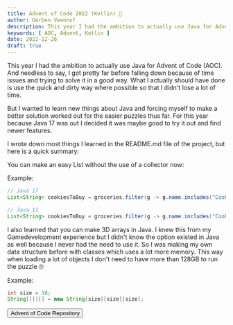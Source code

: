 ```yaml
---
title: Advent of Code 2022 (Kotlin) 🎄
author: Gerben Veenhof
description: This year I had the ambition to actually use Java for Advent of Code (AOC). And needless to say, I got pretty far.
keywords: [ AOC, Advent, Kotlin ]
date: 2022-12-26
draft: true
---
```


This year I had the ambition to actually use Java for Advent of Code (AOC). And needless to say, I got pretty far before falling down because of time issues and trying to solve it in a good way. What I actually should have done is use the quick and dirty way where possible so that I didn't lose a lot of time.

But I wanted to learn new things about Java and forcing myself to make a better solution worked out for the easier puzzles thus far. For this year because Java 17 was out I decided it was maybe good to try it out and find newer features.

I wrote down most things I learned in the README.md file of the project, but here is a quick summary:

You can make an easy List without the use of a collector now:

Example:

```java
// Java 17
List<String> cookiesToBuy = groceries.filter(g -> g.name.includes("Cookies")).toList();

// Java 11
List<String> cookiesToBuy = groceries.filter(g -> g.name.includes("Cookies")).collect(Collectors.toList());
```

I also learned that you can make 3D arrays in Java. I knew this from my Gamedevelopment experience but I didn't know the option existed in Java as well because I never had the need to use it. So I was making my own data structure before with classes which uses a lot more memory. This way when loading a lot of objects I don't need to have more than 128GB to run the puzzle 🙄

Example:

```java
int size = 10;
String[][][] = new String[size][size][size];
```

<FlexCenter>
    <Button href="https://github.com/nlxdodge/Advent-Of-Code" icon="mdi:github">Advent of Code Repository</Button>
</FlexCenter>
